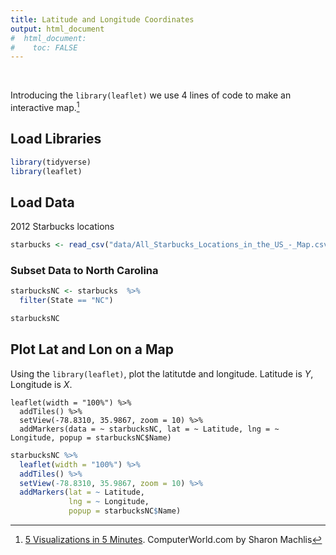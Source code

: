 ```yaml
---
title: Latitude and Longitude Coordinates
output: html_document
#  html_document:
#    toc: FALSE
---
```

&nbsp;

Introducing the `library(leaflet)` we use 4 lines of code to make an interactive map.^[[5 Visualizations in 5 Minutes](http://www.computerworld.com/article/2893271/business-intelligence/5-data-visualizations-in-5-minutes-each-in-5-lines-or-less-of-r.html). ComputerWorld.com by Sharon Machlis]


## Load Libraries

```r
library(tidyverse)
library(leaflet)
```

## Load Data

2012 Starbucks locations

```r
starbucks <- read_csv("data/All_Starbucks_Locations_in_the_US_-_Map.csv")
```

### Subset Data to North Carolina
```r
starbucksNC <- starbucks  %>% 
  filter(State == "NC")

starbucksNC
```


## Plot Lat and Lon on a Map

Using the `library(leaflet)`, plot the latitutde and longitude.  Latitude is *Y*, Longitude is *X*.

```{}
leaflet(width = "100%") %>% 
  addTiles() %>% 
  setView(-78.8310, 35.9867, zoom = 10) %>% 
  addMarkers(data = ~ starbucksNC, lat = ~ Latitude, lng = ~ Longitude, popup = starbucksNC$Name)
```

```r
starbucksNC %>% 
  leaflet(width = "100%") %>% 
  addTiles() %>% 
  setView(-78.8310, 35.9867, zoom = 10) %>% 
  addMarkers(lat = ~ Latitude, 
             lng = ~ Longitude, 
             popup = starbucksNC$Name)
```

